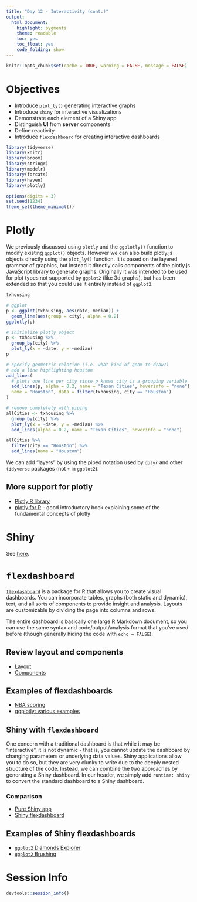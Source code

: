 ```yaml
---
title: "Day 12 - Interactivity (cont.)"
output:
  html_document:
    highlight: pygments
    theme: readable
    toc: yes
    toc_float: yes
    code_folding: show
---
```


```r
knitr::opts_chunk$set(cache = TRUE, warning = FALSE, message = FALSE)
```

# Objectives

* Introduce `plot_ly()` generating interactive graphs
* Introduce `shiny` for interactive visualizations
* Demonstrate each element of a Shiny app
* Distinguish **UI** from **server** components
* Define reactivity
* Introduce `flexdashboard` for creating interactive dashboards

```r
library(tidyverse)
library(knitr)
library(broom)
library(stringr)
library(modelr)
library(forcats)
library(haven)
library(plotly)

options(digits = 3)
set.seed(1234)
theme_set(theme_minimal())
```

# Plotly

We previously discussed using `plotly` and the `ggplotly()` function to modify existing `ggplot()` objects. However we can also build plotly.js objects directly using the `plot_ly()` function. It is based on the layered grammar of graphics, but instead it directly calls components of the plotly.js JavaScript library to generate graphs. Originally it was intended to be used for plot types not supported by `ggplot2` (like 3d graphs), but has been extended so that you could use it entirely instead of `ggplot2`.

```r
txhousing

# ggplot
p <- ggplot(txhousing, aes(date, median)) +
  geom_line(aes(group = city), alpha = 0.2)
ggplotly(p)

# initialize plotly object
p <- txhousing %>%
  group_by(city) %>%
  plot_ly(x = ~date, y = ~median)
p

# specify geometric relation (i.e. what kind of geom to draw?)
# add a line highlighting houston
add_lines(
  # plots one line per city since p knows city is a grouping variable
  add_lines(p, alpha = 0.2, name = "Texan Cities", hoverinfo = "none"),
  name = "Houston", data = filter(txhousing, city == "Houston")
)

# redone completely with piping
allCities <- txhousing %>%
  group_by(city) %>%
  plot_ly(x = ~date, y = ~median) %>%
  add_lines(alpha = 0.2, name = "Texan Cities", hoverinfo = "none")

allCities %>%
  filter(city == "Houston") %>%
  add_lines(name = "Houston")
```

We can add "layers" by using the piped notation used by `dplyr` and other `tidyverse` packages (not `+` in `ggplot2`).

## More support for plotly

* [Plotly R library](https://plot.ly/r/)
* [plotly for R](https://cpsievert.github.io/plotly_book/) - good introductory book explaining some of the fundamental concepts of plotly

# Shiny

See [here](http://cfss.uchicago.edu/shiny001_abc.html).

# `flexdashboard`

[`flexdashboard`](http://rmarkdown.rstudio.com/flexdashboard/) is a package for R that allows you to create visual dashboards. You can incorporate tables, graphs (both static and dynamic), text, and all sorts of components to provide insight and analysis. Layouts are customizable by dividing the page into columns and rows.

The entire dashboard is basically one large R Markdown document, so you can use the same syntax and code/output/analysis format that you've used before (though generally hiding the code with `echo = FALSE`).

## Review layout and components

* [Layout](http://rmarkdown.rstudio.com/flexdashboard/using.html#layout)
* [Components](http://rmarkdown.rstudio.com/flexdashboard/using.html#components)

## Examples of flexdashboards

* [NBA scoring](https://beta.rstudioconnect.com/jjallaire/htmlwidgets-d3heatmap/htmlwidgets-d3heatmap.html)
* [ggplotly: various examples](https://beta.rstudioconnect.com/jjallaire/htmlwidgets-ggplotly-examples/htmlwidgets-ggplotly-examples.html)

## Shiny with `flexdashboard`

One concern with a traditional dashboard is that while it may be "interactive", it is not dynamic - that is, you cannot update the dashboard by changing parameters or underlying data values. Shiny applications allow you to do so, but they are very clunky to write due to the deeply nested structure of the code. Instead, we can combine the two approaches by generating a Shiny dashboard. In our header, we simply add `runtime: shiny` to convert the standard dashboard to a Shiny dashboard.

### Comparison

* [Pure Shiny app](age-rule/app.R)
* [Shiny flexdashboard](age-rule/age-rule.Rmd)

## Examples of Shiny flexdashboards

* [`ggplot2` Diamonds Explorer](https://jjallaire.shinyapps.io/shiny-ggplot2-diamonds/)
* [`ggplot2` Brushing](https://jjallaire.shinyapps.io/shiny-ggplot2-brushing/)

# Session Info {.toc-ignore}

```r
devtools::session_info()
```


